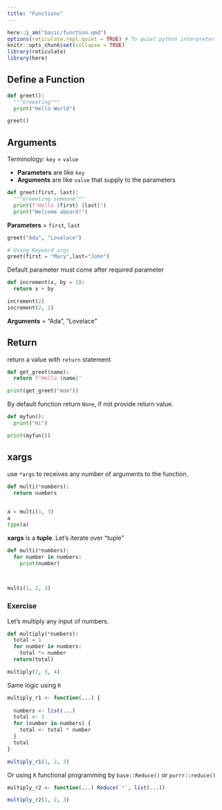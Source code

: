 ```yaml
---
title: "Functions"
---
```


```r
here::i_am("basic/function.qmd")
options(reticulate.repl.quiet = TRUE) # To quiet python interpreter
knitr::opts_chunk$set(collapse = TRUE)
library(reticulate)
library(here)
```


## Define a Function

```python
def greet():
  """Greeeting"""
  print("Hello World")
```


```python
greet()
```

## Arguments

Terminology: `key` = `value`

- **Parameters** are like `key`
- **Arguments** are like `value` that supply to the parameters


```python
def greet(first, last):
  """Greeeting someone"""
  print(f"Hello {first} {last}")
  print("Welcome aboard!")

```

**Parameters** = `first`, `last`

```python
greet("Ada", "Lovelace")
```

```python
# Using Keyword args
greet(first = "Mary",last="John")
```

Default parameter must come after required parameter

```python
def increment(x, by = 1):
  return x + by


```

```python
increment(2)
increment(2, 2)
```


**Arguments** = "Ada", "Lovelace"

## Return

return a value with `return` statement

```python
def get_greet(name):
  return f"Hello {name}"

```


```python
print(get_greet("mom"))
```

By default function return `None`, if not provide return value.

```python
def myfun():
  print("Hi")

```

```python
print(myfun())
```

## xargs

use `*args` to receives any number of arguments to the function.

```python
def multi(*numbers):
  return numbers

 
a = multi(1, 3)
a
type(a)
```

**xargs** is a **tuple**. Let's iterate over "tuple"

```python
def multi(*numbers):
  for number in numbers:
    print(number)

    
```

```python
multi(1, 2, 3)
```

### Exercise

Let's multiply any input of numbers.

```python
def multiply(*numbers):
  total = 1
  for number in numbers:
    total *= number
  return(total)

```

```python
multiply(2, 3, 4)
```

Same logic using `R`

```r
multiply_r1 <- function(...) {
  
  numbers <- list(...)
  total <- 1
  for (number in numbers) {
    total <- total * number
  }
  total
}

multiply_r1(1, 2, 3)
```

Or using `R` functional programming by `base::Reduce()` or `purrr::reduce()`

```r
multiply_r2 <- function(...) Reduce(`*`, list(...))

multiply_r2(1, 2, 3)
```


